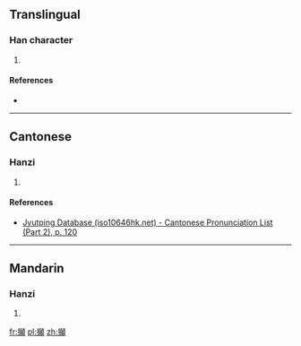 ==Translingual==

===Han character===
{{Han char|rn=64|rad=手|as=19|sn=22|four=|canj=QJCC|ids=⿰扌顛}}

# {{defn|Han|sort=手19}}

====References====
* {{Han ref|kx=0464.251|hdz=31990.010|uh=6527|ud=25895}}

----

==Cantonese==

===Hanzi===
{{yue-hanzi|jyut=[[din1]], [[dit6]]|y=din1, dit6}}

# {{defn|lang=yue|sort=手19}}

====References====
* [http://www.iso10646hk.net/jp/document/download.jsp Jyutping Database (iso10646hk.net) - Cantonese Pronunciation List (Part 2), p. 120]

----

==Mandarin==

===Hanzi===
{{cmn-hanzi|pin=[[diān]] ([[dian1]]), [[dié]] ([[die2]])|wg=tien<sup>1</sup>, tieh<sup>2</sup>}}

# {{defn|lang=cmn|sort=手19}}

[[fr:攧]]
[[pl:攧]]
[[zh:攧]]
